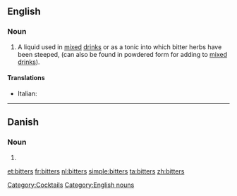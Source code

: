 ==English==
{{wikipedia}}

===Noun===
{{infl|en|noun}} {{pluralonly}}

# A liquid used in [[mix]]ed [[drink]]s or as a tonic into which bitter herbs have been steeped, (can also be found in powdered form for adding to [[mixed drink]]s).

====Translations====
{{trans-top|beverage}}
* Italian: {{t+|it|bitter|m}}
{{trans-mid}}
{{trans-bottom}}

[[Category:Cocktails]]
[[Category:English nouns]]

----

==Danish==

===Noun===
{{infl|da|noun form|g=c}}

# {{form of|genitive singular indefinite|bitter|lang=da}}

[[et:bitters]]
[[fr:bitters]]
[[nl:bitters]]
[[simple:bitters]]
[[ta:bitters]]
[[zh:bitters]]
